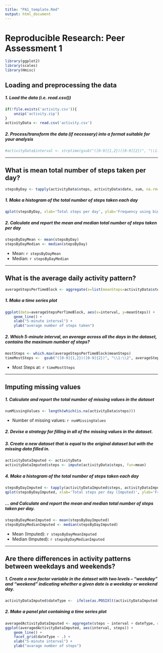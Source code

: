 ---
title: "PA1_template.Rmd"
output: html_document
---
# Reproducible Research: Peer Assessment 1

```{r, echo=FALSE, results='hide', warning=FALSE, message=FALSE}
library(ggplot2)
library(scales)
library(Hmisc)
```

## Loading and preprocessing the data
##### 1. Load the data (i.e. read.csv())
```{r, results='markup', warning=TRUE, message=TRUE}
if(!file.exists('activity.csv')){
    unzip('activity.zip')
}
activityData <- read.csv('activity.csv')
```
##### 2. Process/transform the data (if necessary) into a format suitable for your analysis
```{r}
#activityData$interval <- strptime(gsub("([0-9]{1,2})([0-9]{2})", "\\1:\\2", activityData$interval), format='%H:%M')
```

-----

## What is mean total number of steps taken per day?
```{r}
stepsByDay <- tapply(activityData$steps, activityData$date, sum, na.rm=TRUE)
```

##### 1. Make a histogram of the total number of steps taken each day
```{r}
qplot(stepsByDay, xlab='Total steps per day', ylab='Frequency using binwith 500', binwidth=500)
```

##### 2. Calculate and report the mean and median total number of steps taken per day
```{r}
stepsByDayMean <- mean(stepsByDay)
stepsByDayMedian <- median(stepsByDay)
```
* Mean: `r stepsByDayMean`
* Median:  `r stepsByDayMedian`

-----

## What is the average daily activity pattern?
```{r}
averageStepsPerTimeBlock <- aggregate(x=list(meanSteps=activityData$steps), by=list(interval=activityData$interval), FUN=mean, na.rm=TRUE)
```

##### 1. Make a time series plot
```{r}
ggplot(data=averageStepsPerTimeBlock, aes(x=interval, y=meanSteps)) +
    geom_line() +
    xlab("5-minute interval") +
    ylab("average number of steps taken") 
```

##### 2. Which 5-minute interval, on average across all the days in the dataset, contains the maximum number of steps?
```{r}
mostSteps <- which.max(averageStepsPerTimeBlock$meanSteps)
timeMostSteps <-  gsub("([0-9]{1,2})([0-9]{2})", "\\1:\\2", averageStepsPerTimeBlock[mostSteps,'interval'])
```

* Most Steps at: `r timeMostSteps`

----

## Imputing missing values
##### 1. Calculate and report the total number of missing values in the dataset 
```{r}
numMissingValues <- length(which(is.na(activityData$steps)))
```

* Number of missing values: `r numMissingValues`

##### 2. Devise a strategy for filling in all of the missing values in the dataset.
##### 3. Create a new dataset that is equal to the original dataset but with the missing data filled in.
```{r}
activityDataImputed <- activityData
activityDataImputed$steps <- impute(activityData$steps, fun=mean)
```


##### 4. Make a histogram of the total number of steps taken each day 
```{r}
stepsByDayImputed <- tapply(activityDataImputed$steps, activityDataImputed$date, sum)
qplot(stepsByDayImputed, xlab='Total steps per day (Imputed)', ylab='Frequency using binwith 500', binwidth=500)
```

##### ... and Calculate and report the mean and median total number of steps taken per day. 
```{r}
stepsByDayMeanImputed <- mean(stepsByDayImputed)
stepsByDayMedianImputed <- median(stepsByDayImputed)
```
* Mean (Imputed): `r stepsByDayMeanImputed`
* Median (Imputed):  `r stepsByDayMedianImputed`


----

## Are there differences in activity patterns between weekdays and weekends?
##### 1. Create a new factor variable in the dataset with two levels – “weekday” and “weekend” indicating whether a given date is a weekday or weekend day.

```{r}
activityDataImputed$dateType <-  ifelse(as.POSIXlt(activityDataImputed$date)$wday %in% c(0,6), 'weekend', 'weekday')
```

##### 2. Make a panel plot containing a time series plot

```{r}
averagedActivityDataImputed <- aggregate(steps ~ interval + dateType, data=activityDataImputed, mean)
ggplot(averagedActivityDataImputed, aes(interval, steps)) + 
    geom_line() + 
    facet_grid(dateType ~ .) +
    xlab("5-minute interval") + 
    ylab("avarage number of steps")
```

